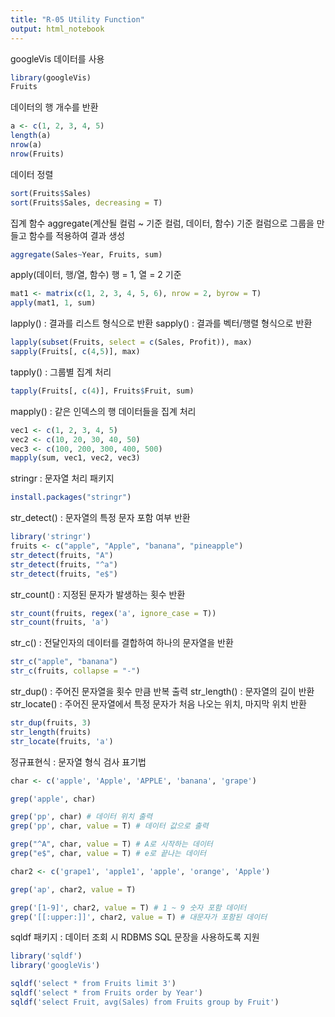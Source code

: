 ```yaml
---
title: "R-05 Utility Function"
output: html_notebook
---
```


googleVis 데이터를 사용

```r
library(googleVis)
Fruits
```

데이터의 행 개수를 반환

```r
a <- c(1, 2, 3, 4, 5)
length(a)
nrow(a)
nrow(Fruits)
```

데이터 정렬

```r
sort(Fruits$Sales)
sort(Fruits$Sales, decreasing = T)
```

집계 함수
aggregate(계산될 컬럼 ~ 기준 컬럼, 데이터, 함수)
기준 컬럼으로 그룹을 만들고 함수를 적용하여 결과 생성

```r
aggregate(Sales~Year, Fruits, sum)
```

apply(데이터, 행/열, 함수)
행 = 1, 열 = 2 기준

```r
mat1 <- matrix(c(1, 2, 3, 4, 5, 6), nrow = 2, byrow = T)
apply(mat1, 1, sum)
```

lapply() : 결과를 리스트 형식으로 반환
sapply() : 결과를 벡터/행렬 형식으로 반환

```r
lapply(subset(Fruits, select = c(Sales, Profit)), max)
sapply(Fruits[, c(4,5)], max)
```

tapply() : 그룹별 집계 처리

```r
tapply(Fruits[, c(4)], Fruits$Fruit, sum)
```

mapply() : 같은 인덱스의 행 데이터들을 집계 처리

```r
vec1 <- c(1, 2, 3, 4, 5)
vec2 <- c(10, 20, 30, 40, 50)
vec3 <- c(100, 200, 300, 400, 500)
mapply(sum, vec1, vec2, vec3)
```

stringr : 문자열 처리 패키지

```r
install.packages("stringr")
```

str_detect() : 문자열의 특정 문자 포함 여부 반환 

```r
library('stringr')
fruits <- c("apple", "Apple", "banana", "pineapple")
str_detect(fruits, "A")
str_detect(fruits, "^a")
str_detect(fruits, "e$")
```

str_count() : 지정된 문자가 발생하는 횟수 반환

```r
str_count(fruits, regex('a', ignore_case = T))
str_count(fruits, 'a')
```

str_c() : 전달인자의 데이터를 결합하여 하나의 문자열을 반환

```r
str_c("apple", "banana")
str_c(fruits, collapse = "-")
```

str_dup() : 주어진 문자열을 횟수 만큼 반복 출력 
str_length() : 문자열의 길이 반환
str_locate() : 주어진 문자열에서 특정 문자가 처음 나오는 위치, 마지막 위치 반환 

```r
str_dup(fruits, 3)
str_length(fruits)
str_locate(fruits, 'a')
```

정규표현식 : 문자열 형식 검사 표기법

```r
char <- c('apple', 'Apple', 'APPLE', 'banana', 'grape')

grep('apple', char)

grep('pp', char) # 데이터 위치 출력
grep('pp', char, value = T) # 데이터 값으로 출력

grep("^A", char, value = T) # A로 시작하는 데이터
grep("e$", char, value = T) # e로 끝나는 데이터 
```

```r
char2 <- c('grape1', 'apple1', 'apple', 'orange', 'Apple')

grep('ap', char2, value = T)

grep('[1-9]', char2, value = T) # 1 ~ 9 숫자 포함 데이터
grep('[[:upper:]]', char2, value = T) # 대문자가 포함된 데이터 
```

sqldf 패키지 : 데이터 조회 시 RDBMS SQL 문장을 사용하도록 지원

```r
library('sqldf')
library('googleVis')

sqldf('select * from Fruits limit 3')
sqldf('select * from Fruits order by Year')
sqldf('select Fruit, avg(Sales) from Fruits group by Fruit')
```









